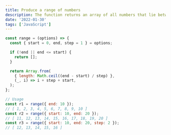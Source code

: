 ```yaml
---
title: Produce a range of numbers
description: The function returns an array of all numbers that lie between the start and end numbers, including.
date: '2022-01-30'
tags: ['JavaScript']
---
```


```js
const range = (options) => {
  const { start = 0, end, step = 1 } = options;

  if (!end || end <= start) {
    return [];
  }

  return Array.from(
    { length: Math.ceil((end - start) / step) },
    (_, i) => i + step + start,
  );
};

// Usage
const r1 = range({ end: 10 });
// [ 1, 2, 3, 4, 5, 6, 7, 8, 9, 10 ]
const r2 = range({ start: 10, end: 20 });
// [ 11, 12, 13, 14, 15, 16, 17, 18, 19, 20 ]
const r3 = range({ start: 10, end: 20, step: 2 });
// [ 12, 13, 14, 15, 16 ]
```
